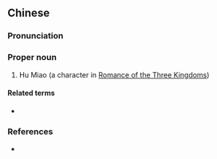 ==Chinese==
{{zh-forms}}

===Pronunciation===
{{zh-pron
|m=Hú Miǎo
|cat=pn
}}

===Proper noun===
{{zh-proper noun}}

# Hu Miao (a character in [[w:Romance of the Three Kingdoms|Romance of the Three Kingdoms]])

====Related terms====
* {{l|zh|胡敬才}}

===References===
* {{cite-book
|last=Luo
|first=Guanzhong
|authorlink=w:Luo Guanzhong
|coauthors=
|year=
|title=[[s:Romance of the Three Kingdoms/Chapter 13#20|Romance of the Three Kingdoms/Chapter 13]]
|language=Mandarin/English
|publisher=
|location=
}}